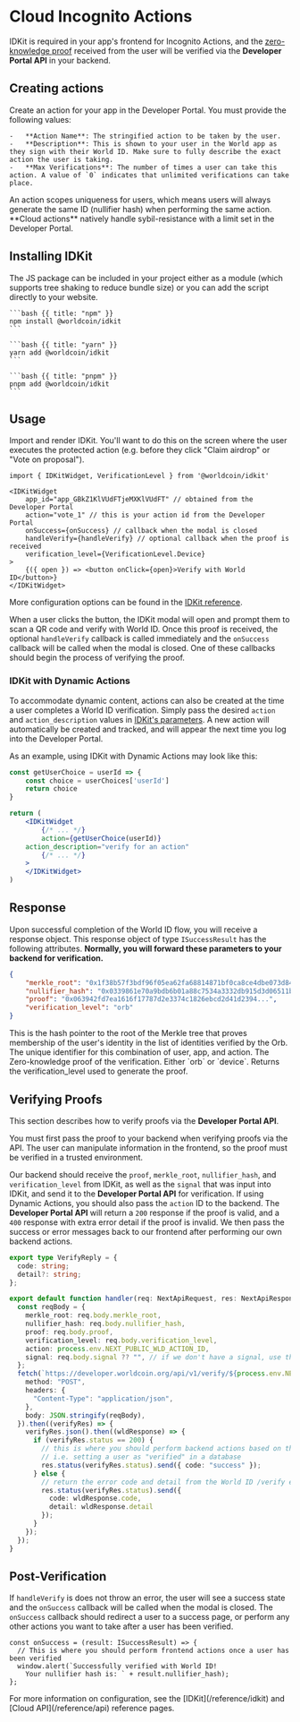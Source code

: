 # Cloud Incognito Actions

IDKit is required in your app's frontend for Incognito Actions, and the [zero-knowledge proof](/concepts#vocabulary) received from the user will be verified via the **Developer Portal API** in your backend.

## Creating actions

Create an action for your app in the Developer Portal. You must provide the following values:

    -   **Action Name**: The stringified action to be taken by the user.
    -   **Description**: This is shown to your user in the World app as they sign with their World ID. Make sure to fully describe the exact action the user is taking.
    -   **Max Verifications**: The number of times a user can take this action. A value of `0` indicates that unlimited verifications can take place.

<Note>
	An action scopes uniqueness for users, which means users will always generate the same ID (nullifier hash) when
	performing the same action. **Cloud actions** natively handle sybil-resistance with a limit set in the Developer
	Portal.
</Note>

## Installing IDKit

The JS package can be included in your project either as a module (which supports tree shaking to reduce bundle size) or you can add the script directly to your website.

<CodeGroup title="Install IDKit">

    ```bash {{ title: "npm" }}
    npm install @worldcoin/idkit
    ```

    ```bash {{ title: "yarn" }}
    yarn add @worldcoin/idkit
    ```

    ```bash {{ title: "pnpm" }}
    pnpm add @worldcoin/idkit
    ```

</CodeGroup>

## Usage

Import and render IDKit. You'll want to do this on the screen where the user executes the protected action (e.g. before they click "Claim airdrop" or "Vote on proposal").

```tsx
import { IDKitWidget, VerificationLevel } from '@worldcoin/idkit'

<IDKitWidget
	app_id="app_GBkZ1KlVUdFTjeMXKlVUdFT" // obtained from the Developer Portal
	action="vote_1" // this is your action id from the Developer Portal
	onSuccess={onSuccess} // callback when the modal is closed
	handleVerify={handleVerify} // optional callback when the proof is received
	verification_level={VerificationLevel.Device}
>
	{({ open }) => <button onClick={open}>Verify with World ID</button>}
</IDKitWidget>
```

More configuration options can be found in the [IDKit reference](/reference/idkit).

When a user clicks the button, the IDKit modal will open and prompt them to scan a QR code and verify with World ID. Once this proof is received, the optional `handleVerify` callback is called immediately and the `onSuccess` callback will be called when the modal is closed.
One of these callbacks should begin the process of verifying the proof.

### IDKit with Dynamic Actions

To accommodate dynamic content, actions can also be created at the time a user completes a World ID verification. Simply pass the desired `action` and `action_description` values in [IDKit's parameters](/reference/idkit#parameters). A new action will automatically be created and tracked, and will appear the next time you log into the Developer Portal.

As an example, using IDKit with Dynamic Actions may look like this:

```jsx
const getUserChoice = userId => {
	const choice = userChoices['userId']
	return choice
}

return (
	<IDKitWidget
        {/* ... */}
		action={getUserChoice(userId)}
    action_description="verify for an action"
        {/* ... */}
    >
    </IDKitWidget>
)
```

## Response

Upon successful completion of the World ID flow, you will receive a response object. This response object of type `ISuccessResult` has the following attributes. **Normally, you will forward these parameters to your backend for verification.**

```json {{ title: 'ISuccessResult' }}
{
	"merkle_root": "0x1f38b57f3bdf96f05ea62fa68814871bf0ca8ce4dbe073d8497d5a6b0a53e5e0",
	"nullifier_hash": "0x0339861e70a9bdb6b01a88c7534a3332db915d3d06511b79a5724221a6958fbe",
	"proof": "0x063942fd7ea1616f17787d2e3374c1826ebcd2d41d2394...",
	"verification_level": "orb"
}
```

<Properties>
	<Property name="merkle_root" type="string">
		This is the hash pointer to the root of the Merkle tree that proves membership of the user's identity in the
		list of identities verified by the Orb.
	</Property>
	<Property name="nullifier_hash" type="string">
		The unique identifier for this combination of user, app, and action.
	</Property>
	<Property name="proof" type="string">
		The Zero-knowledge proof of the verification.
	</Property>
	<Property name="verification_level" type='"orb" | "device"'>
		Either `orb` or `device`. Returns the verification_level used to generate the proof.
	</Property>
</Properties>

## Verifying Proofs

This section describes how to verify proofs via the **Developer Portal API**.

<Note type="warning">
  You must first pass the proof to your backend when verifying proofs via the API. The user can manipulate information in the frontend, so the proof must be verified in a trusted environment.
</Note>

Our backend should receive the `proof`, `merkle_root`, `nullifier_hash`, and `verification_level` from IDKit, as well as the `signal` that was input into IDKit, and send it to the **Developer Portal API** for verification.
If using Dynamic Actions, you should also pass the `action` ID to the backend.
The **Developer Portal API** will return a `200` response if the proof is valid, and a `400` response with extra error detail if the proof is invalid.
We then pass the success or error messages back to our frontend after performing our own backend actions.

```typescript {{ title: 'pages/api/verify.ts' }}
export type VerifyReply = {
  code: string;
  detail?: string;
};

export default function handler(req: NextApiRequest, res: NextApiResponse<VerifyReply>) {
  const reqBody = {
    merkle_root: req.body.merkle_root,
    nullifier_hash: req.body.nullifier_hash,
    proof: req.body.proof,
    verification_level: req.body.verification_level,
    action: process.env.NEXT_PUBLIC_WLD_ACTION_ID,
    signal: req.body.signal ?? "", // if we don't have a signal, use the empty string
  };
  fetch(`https://developer.worldcoin.org/api/v1/verify/${process.env.NEXT_PUBLIC_WLD_APP_ID}`, {
    method: "POST",
    headers: {
      "Content-Type": "application/json",
    },
    body: JSON.stringify(reqBody), 
  }).then((verifyRes) => {
    verifyRes.json().then((wldResponse) => {
      if (verifyRes.status == 200) {
        // this is where you should perform backend actions based on the verified credential
        // i.e. setting a user as "verified" in a database
        res.status(verifyRes.status).send({ code: "success" });
      } else {
        // return the error code and detail from the World ID /verify endpoint to our frontend
        res.status(verifyRes.status).send({ 
          code: wldResponse.code, 
          detail: wldResponse.detail 
        });
      }
    });
  });
}
```

## Post-Verification

If `handleVerify` is does not throw an error, the user will see a success state and the `onSuccess` callback will be called when the modal is closed. The `onSuccess` callback should redirect a user to a success page, or perform any other actions you want to take after a user has been verified.

```tsx {{ title: 'pages/index.tsx' }}
const onSuccess = (result: ISuccessResult) => {
  // This is where you should perform frontend actions once a user has been verified
  window.alert(`Successfully verified with World ID!
    Your nullifier hash is: ` + result.nullifier_hash);
};
```

<Note>
  For more information on configuration, see the [IDKit](/reference/idkit) and [Cloud API](/reference/api) reference pages.
</Note>